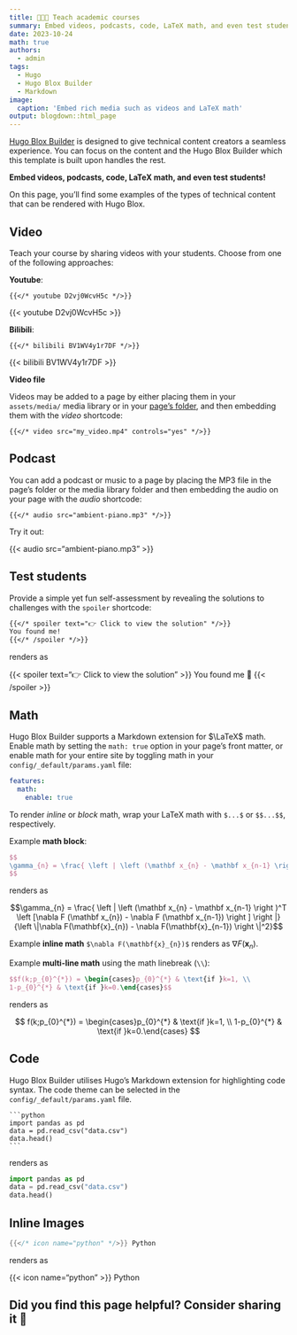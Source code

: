 ```yaml
---
title: 👩🏼‍🏫 Teach academic courses
summary: Embed videos, podcasts, code, LaTeX math, and even test students!
date: 2023-10-24
math: true
authors:
  - admin
tags:
  - Hugo
  - Hugo Blox Builder
  - Markdown
image:
  caption: 'Embed rich media such as videos and LaTeX math'
output: blogdown::html_page
---
```


[Hugo Blox Builder](https://hugoblox.com) is designed to give technical content creators a seamless experience. You can focus on the content and the Hugo Blox Builder which this template is built upon handles the rest.

**Embed videos, podcasts, code, LaTeX math, and even test students!**

On this page, you'll find some examples of the types of technical content that can be rendered with Hugo Blox.

## Video

Teach your course by sharing videos with your students. Choose from one of the following approaches:

**Youtube**:

    {{</* youtube D2vj0WcvH5c */>}}

{{< youtube D2vj0WcvH5c >}}

**Bilibili**:

    {{</* bilibili BV1WV4y1r7DF */>}}

{{< bilibili BV1WV4y1r7DF >}}

**Video file**

Videos may be added to a page by either placing them in your `assets/media/` media library or in your [page's folder](https://gohugo.io/content-management/page-bundles/), and then embedding them with the _video_ shortcode:

    {{</* video src="my_video.mp4" controls="yes" */>}}

## Podcast

You can add a podcast or music to a page by placing the MP3 file in the page's folder or the media library folder and then embedding the audio on your page with the _audio_ shortcode:

    {{</* audio src="ambient-piano.mp3" */>}}

Try it out:

{{< audio src="ambient-piano.mp3" >}}

## Test students

Provide a simple yet fun self-assessment by revealing the solutions to challenges with the `spoiler` shortcode:

```markdown
{{</* spoiler text="👉 Click to view the solution" */>}}
You found me!
{{</* /spoiler */>}}
```

renders as

{{< spoiler text="👉 Click to view the solution" >}} You found me 🎉 {{< /spoiler >}}

## Math

Hugo Blox Builder supports a Markdown extension for $\LaTeX$ math. Enable math by setting the `math: true` option in your page's front matter, or enable math for your entire site by toggling math in your `config/_default/params.yaml` file:

```yaml
features:
  math:
    enable: true
```

To render _inline_ or _block_ math, wrap your LaTeX math with `$...$` or `$$...$$`, respectively.

Example **math block**:

```latex
$$
\gamma_{n} = \frac{ \left | \left (\mathbf x_{n} - \mathbf x_{n-1} \right )^T \left [\nabla F (\mathbf x_{n}) - \nabla F (\mathbf x_{n-1}) \right ] \right |}{\left \|\nabla F(\mathbf{x}_{n}) - \nabla F(\mathbf{x}_{n-1}) \right \|^2}
$$
```

renders as

$$\gamma_{n} = \frac{ \left | \left (\mathbf x_{n} - \mathbf x_{n-1} \right )^T \left [\nabla F (\mathbf x_{n}) - \nabla F (\mathbf x_{n-1}) \right ] \right |}{\left \|\nabla F(\mathbf{x}_{n}) - \nabla F(\mathbf{x}_{n-1}) \right \|^2}$$

Example **inline math** `$\nabla F(\mathbf{x}_{n})$` renders as $\nabla F(\mathbf{x}_{n})$.

Example **multi-line math** using the math linebreak (`\\`):

```latex
$$f(k;p_{0}^{*}) = \begin{cases}p_{0}^{*} & \text{if }k=1, \\
1-p_{0}^{*} & \text{if }k=0.\end{cases}$$
```

renders as

$$
f(k;p_{0}^{*}) = \begin{cases}p_{0}^{*} & \text{if }k=1, \\
1-p_{0}^{*} & \text{if }k=0.\end{cases}
$$

## Code

Hugo Blox Builder utilises Hugo's Markdown extension for highlighting code syntax. The code theme can be selected in the `config/_default/params.yaml` file.


    ```python
    import pandas as pd
    data = pd.read_csv("data.csv")
    data.head()
    ```

renders as

```python
import pandas as pd
data = pd.read_csv("data.csv")
data.head()
```

## Inline Images

```go
{{</* icon name="python" */>}} Python
```

renders as

{{< icon name="python" >}} Python

## Did you find this page helpful? Consider sharing it 🙌
